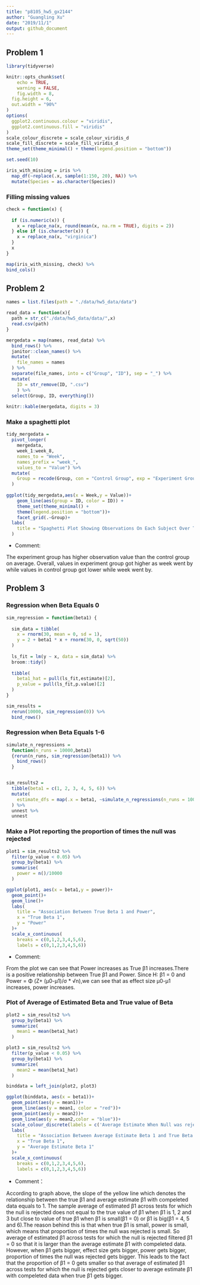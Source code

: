 ```yaml
---
title: "p8105_hw5_gx2144"
author: "Guangling Xu"
date: "2019/11/1"
output: github_document
---
```

## Problem 1

```r
library(tidyverse)

knitr::opts_chunk$set(
	echo = TRUE,
	warning = FALSE,
	fig.width = 8, 
  fig.height = 6,
  out.width = "90%"
)
options(
  ggplot2.continuous.colour = "viridis",
  ggplot2.continuous.fill = "viridis"
)
scale_colour_discrete = scale_colour_viridis_d
scale_fill_discrete = scale_fill_viridis_d
theme_set(theme_minimal() + theme(legend.position = "bottom"))

set.seed(10)

iris_with_missing = iris %>% 
  map_df(~replace(.x, sample(1:150, 20), NA)) %>%
  mutate(Species = as.character(Species))
```
### Filling missing values

```r
check = function(x) {
  
  if (is.numeric(x)) {
    x = replace_na(x, round(mean(x, na.rm = TRUE), digits = 2))
  } else if (is.character(x)) {
    x = replace_na(x, "virginica")
  }
  x 
}

map(iris_with_missing, check) %>% 
bind_cols() 

```


## Problem 2 

```r
names = list.files(path = "./data/hw5_data/data")

read_data = function(x){
  path = str_c("./data/hw5_data/data/",x)
  read.csv(path)
}

mergedata = map(names, read_data) %>% 
  bind_rows() %>% 
  janitor::clean_names() %>% 
  mutate(
    file_names = names
  ) %>% 
  separate(file_names, into = c("Group", "ID"), sep = "_") %>% 
  mutate(
    ID = str_remove(ID, ".csv")
    ) %>% 
  select(Group, ID, everything()) 
 
knitr::kable(mergedata, digits = 3) 
```
 
### Make a spaghetti plot
```r
tidy_mergedata = 
  pivot_longer(
    mergedata, 
    week_1:week_8,
    names_to = "Week", 
    names_prefix = "week_",
    values_to = "Value") %>% 
  mutate(
    Group = recode(Group, con = "Control Group", exp = "Experiment Group")
  )
  
ggplot(tidy_mergedata,aes(x = Week,y = Value))+
    geom_line(aes(group = ID, color = ID)) + 
    theme_set(theme_minimal() + 
    theme(legend.position = "bottom"))+       
    facet_grid(.~Group)+
  labs(
    title = "Spaghetti Plot Showing Observations On Each Subject Over Time"
  )
```

* Comment:

The experiment group has higher observation value than the control group on average. Overall, values in experiment group got higher as week went by while values in control group got lower while week went by. 
  
## Problem 3

### Regression when Beta Equals 0
```r
sim_regression = function(beta1) {
  
  sim_data = tibble(
    x = rnorm(30, mean = 0, sd = 1),
    y = 2 + beta1 * x + rnorm(30, 0, sqrt(50))
  )
  
  ls_fit = lm(y ~ x, data = sim_data) %>% 
  broom::tidy()
  
  tibble(
    beta1_hat = pull(ls_fit,estimate)[2],
    p_value = pull(ls_fit,p.value)[2]
  )
}

sim_results = 
  rerun(10000, sim_regression(0)) %>% 
  bind_rows()
```


### Regression when Beta Equals 1-6
```r

simulate_n_regressions = 
  function(n_runs = 10000,beta1) 
  {rerun(n_runs, sim_regression(beta1)) %>% 
    bind_rows()
  }


sim_results2 = 
  tibble(beta1 = c(1, 2, 3, 4, 5, 6)) %>% 
  mutate(
    estimate_dfs = map(.x = beta1, ~simulate_n_regressions(n_runs = 10000, beta1 = .x))
  ) %>% 
  unnest %>% 
  unnest
```


### Make a Plot reporting the proportion of times the null was rejected 
```r
plot1 = sim_results2 %>% 
  filter(p_value < 0.05) %>% 
  group_by(beta1) %>% 
  summarise(
    power = n()/10000
  ) 

ggplot(plot1, aes(x = beta1,y = power))+
  geom_point()+
  geom_line()+
  labs(
    title = "Association Between True Beta 1 and Power",
    x = "True Beta 1",
    y = "Power"
  )+
  scale_x_continuous(
    breaks = c(0,1,2,3,4,5,6), 
    labels = c(0,1,2,3,4,5,6)) 

```

* Comment:

From the plot we can see that Power increases as True β1 increases.There is a positive relationship between True β1 and Power. Since H: β1 = 0 and Power =  Φ (Z+ (μ0-μ1)/σ * √n),we can see that as effect size μ0-μ1 increases, power increases. 


### Plot of Average of Estimated Beta and True value of Beta
```r
plot2 = sim_results2 %>%
  group_by(beta1) %>% 
  summarize(
    mean1 = mean(beta1_hat)
  )

plot3 = sim_results2 %>% 
  filter(p_value < 0.05) %>% 
  group_by(beta1) %>% 
  summarize(
    mean2 = mean(beta1_hat)
  )

binddata = left_join(plot2, plot3)

ggplot(binddata, aes(x = beta1))+
  geom_point(aes(y = mean1))+
  geom_line(aes(y = mean1, color = "red"))+
  geom_point(aes(y = mean2))+
  geom_line(aes(y = mean2,color = "blue"))+
  scale_colour_discrete(labels = c('Average Estimate When Null was rejected','Average Estimate '))+
  labs(
    title = "Association Between Average Estimate Beta 1 and True Beta 1",
    x = "True Beta 1",
    y = "Average Estimate Beta 1"
  )+
  scale_x_continuous(
    breaks = c(0,1,2,3,4,5,6), 
    labels = c(0,1,2,3,4,5,6)) 

```

* Comment：

According to graph above, the slope of the yellow line which denotes the relationship between the true β1 and average estimate β1 with compeleted data equals to 1. The sample average of estimated β1 across tests for which the null is rejected does not equal to the true value of β1 when β1 is 1, 2 and 3 but close to value of true β1 when β1 is small(β1 = 0) or β1 is big(β1 = 4, 5 and 6).The reason behind this is that when true β1 is small, power is small, which means that proportion of times the null was rejected is small. So average of estimated β1 across tests for which the null is rejected filtered β1 = 0 so that it is larger than the average estimate β1 with compeleted data. However, when β1 gets bigger, effect size gets bigger, power gets bigger, proportion of times the null was rejected gets bigger. This leads to the fact that the proportion of β1 = 0 gets smaller so that average of estimated β1 across tests for which the null is rejected gets closer to average estimate β1 with compeleted data when true β1 gets bigger.
